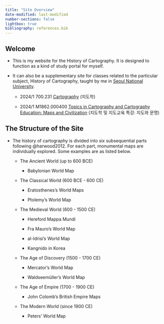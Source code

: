 ```yaml
---
title: "Site Overview"
date-modified: last-modified
number-sections: false
lightbox: true
bibliography: references.bib
---
```


## Welcome

-   This is my website for the History of Cartography. It is designed to function as a kind of study portal for myself.

-   It can also be a supplementary site for classes related to the particular subject, History of Cartography, taught by me in [Seoul National University](https://www.snu.ac.kr/).

    -   2024/1 700.231 [Cartography](https://sangillee.snu.ac.kr/classes/2024_1_Cartography.html) (지도학)

    -   2024/1 M1862.000400 [Topics in Cartography and Cartography Education: Maps and Civilization](https://sangillee.snu.ac.kr/classes/2024_1_Topics_Carto.html) (지도학 및 지도교육 특강: 지도와 문명)

## The Structure of the Site

-   The history of cartography is divided into six subsequential parts following @harwood2012. For each part, monumental maps are individually explored. Some examples are as listed below.

    -   The Ancient World (up to 600 BCE)

        -   Babylonian World Map

    -   The Classical World (600 BCE - 600 CE)

        -   Eratosthenes's World Maps

        -   Ptolemy's World Map

    -   The Medieval World (600 - 1500 CE)

        -   Hereford Mappa Mundi

        -   Fra Mauro's World Map

        -   al-Idrisi's World Map

        -   Kangnido in Korea

    -   The Age of Discovery (1500 - 1700 CE)

        -   Mercator's World Map

        -   Waldseemüller's World Map

    -   The Age of Empire (1700 - 1900 CE)

        -   John Colomb's British Empire Maps

    -   The Modern World (since 1900 CE)

        -   Peters' World Map
